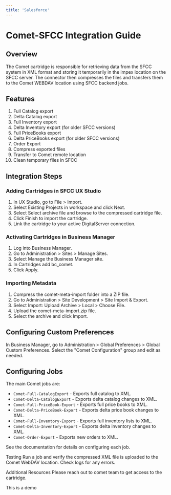 ```yaml
---
title: 'Salesforce'
---
```

# Comet-SFCC Integration Guide

## Overview
The Comet cartridge is responsible for retrieving data from the SFCC system in XML format and storing it temporarily in the impex location on the SFCC server. The connector then compresses the files and transfers them to the Comet WEBDAV location using SFCC backend jobs.

## Features
  1. Full Catalog export
  2. Delta Catalog export
  3. Full Inventory export
  4. Delta Inventory export (for older SFCC versions)
  5. Full PriceBooks export
  6. Delta PriceBooks export (for older SFCC versions)
  7. Order Export
  8. Compress exported files
  9. Transfer to Comet remote location
  10. Clean temporary files in SFCC

## Integration Steps

### Adding Cartridges in SFCC UX Studio

  1. In UX Studio, go to File > Import.
  2. Select Existing Projects in workspace and click Next.
  3. Select Select archive file and browse to the compressed cartridge file.
  4. Click Finish to import the cartridge.
  5. Link the cartridge to your active DigitalServer connection.

### Activating Cartridges in Business Manager

  1. Log into Business Manager.
  2. Go to Administration > Sites > Manage Sites.
  3. Select Manage the Business Manager site.
  4. In Cartridges add bc_comet.
  5. Click Apply.

### Importing Metadata
  1. Compress the comet-meta-import folder into a ZIP file.
  2. Go to Administration > Site Development > Site Import & Export.
  3. Select Import: Upload Archive > Local > Choose File.
  4. Upload the comet-meta-import.zip file.
  5. Select the archive and click Import.

## Configuring Custom Preferences

In Business Manager, go to Administration > Global Preferences > Global Custom Preferences. Select the "Comet Configuration" group and edit as needed.

## Configuring Jobs

The main Comet jobs are:

- `Comet-Full-CatalogExport` - Exports full catalog to XML.
- `Comet-Delta-CatalogExport` - Exports delta catalog changes to XML.
- `Comet-Full-PriceBook-Export` - Exports full price books to XML.
- `Comet-Delta-PriceBook-Export` - Exports delta price book changes to XML.
- `Comet-Full-Inventory-Export` - Exports full inventory lists to XML.
- `Comet-Delta-Inventory-Export` - Exports delta inventory changes to XML.
- `Comet-Order-Export` - Exports new orders to XML.

See the documentation for details on configuring each job.

Testing
Run a job and verify the compressed XML file is uploaded to the Comet WebDAV location. Check logs for any errors.

Additional Resources
Please reach out to comet team to get access to the cartridge.

This is a demo
